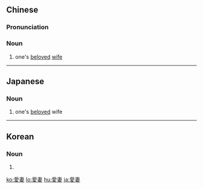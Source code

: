 {{also|爱妻}}
==Chinese==
{{zh-forms|s=爱妻}}

===Pronunciation===
{{zh-pron
|m=àiqī
|mn=ài-chhe
|cat=n
}}

===Noun===
{{zh-noun}}

# one's [[beloved]] [[wife]]

----

==Japanese==
{{ja-kanjitab|あい|さい|yomi=on}}

===Noun===
{{ja-noun|あいさい}}

# one's [[beloved]] wife

----

==Korean==
{{ko-hanjatab|愛|妻}}

===Noun===
{{ko-noun|hj|rv=|hangeul=애처}}

# {{hanja form of|애처|one's [[beloved]] [[wife]]}}

[[ko:愛妻]]
[[lo:愛妻]]
[[hu:愛妻]]
[[ja:愛妻]]